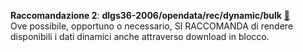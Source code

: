 ::: {#racc-2 .callout-note appearance="simple" icon=false .raccomandazione}
[**Raccomandazione 2**]{.testo-blu}: **dlgs36-2006/opendata/rec/dynamic/bulk** [🔗](#racc-2){.link-req}<br>
Ove possibile, opportuno o necessario, SI RACCOMANDA di rendere disponibili i dati dinamici anche attraverso download in blocco.
:::
